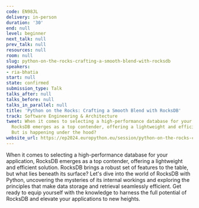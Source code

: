 ```yaml
---
code: EN98JL
delivery: in-person
duration: '30'
end: null
level: beginner
next_talk: null
prev_talk: null
resources: null
room: null
slug: python-on-the-rocks-crafting-a-smooth-blend-with-rocksdb
speakers:
- ria-bhatia
start: null
state: confirmed
submission_type: Talk
talks_after: null
talks_before: null
talks_in_parallel: null
title: 'Python on the Rocks: Crafting a Smooth Blend with RocksDB'
track: Software Engineering & Architecture
tweet: When it comes to selecting a high-performance database for your application,
  RocksDB emerges as a top contender, offering a lightweight and efficient solution.
  But is happening under the hood?
website_url: https://ep2024.europython.eu/session/python-on-the-rocks-crafting-a-smooth-blend-with-rocksdb
---
```


When it comes to selecting a high-performance database for your application, RocksDB emerges as a top contender, offering a lightweight and efficient solution. RocksDB brings a robust set of features to the table, but what lies beneath its surface? Let's dive into the world of RocksDB with Python, uncovering the mysteries of its internal workings and exploring the principles that make data storage and retrieval seamlessly efficient. Get ready to equip yourself with the knowledge to harness the full potential of RocksDB and elevate your applications to new heights.
